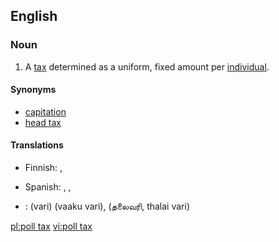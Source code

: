 {{wikipedia}}
==English==

===Noun===
{{en-noun|sg=[[poll]] [[tax]]|es}}

#  A [[tax]] determined as a uniform, fixed amount per [[individual]].

====Synonyms====
*[[capitation]]
*[[head tax]]

====Translations====
{{top}}
* Finnish: {{t|fi|henkiraha}}, {{t|fi|henkivero}}
{{mid}}
* Spanish: {{t-|es|impuesto de capitación}}, {{t-|es|impuesto electoral}}, {{t-|es|capitación}}
{{bottom}}

{{ttbc-top}}
* {{ttbc|Tamil}}: {{t|ta|வரி|xs=Tamil}} (vari) (vaaku vari), {{t|ta|ajith|xs=Tamil}} (தலைவரி, thalai vari)
{{trans-bottom}}

[[pl:poll tax]]
[[vi:poll tax]]
